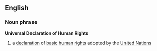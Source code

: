 ==English==
===Noun phrase===
{{wikipedia}}
'''Universal Declaration of Human Rights'''
# a [[declaration]] of [[basic]] [[human]] [[right]]s adopted by the [[United Nations]]